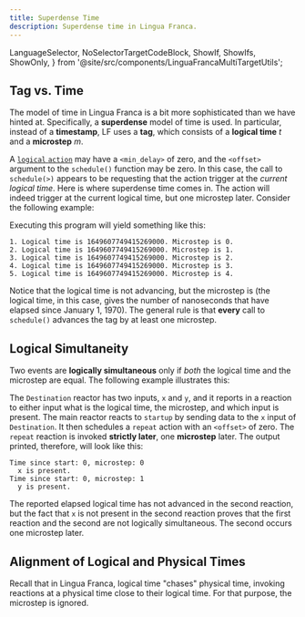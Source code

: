```yaml
---
title: Superdense Time
description: Superdense time in Lingua Franca.
---
```


  LanguageSelector,
  NoSelectorTargetCodeBlock,
  ShowIf, ShowIfs, ShowOnly,
} from '@site/src/components/LinguaFrancaMultiTargetUtils';

<LanguageSelector c cpp py rs ts />

## Tag vs. Time

The model of time in Lingua Franca is a bit more sophisticated than we have hinted at. Specifically, a **superdense** model of time is used. In particular, instead of a **timestamp**, LF uses a **tag**, which consists of a **logical time** _t_ and a **microstep** _m_.

A [`logical` `action`](<../writing-reactors/actions.mdx#logical-actions>) may have a `<min_delay>` of zero, and the `<offset>` argument to the `schedule()` function may be zero. In this case, the call to `schedule(>)` appears to be requesting that the action trigger at the _current logical time_. Here is where superdense time comes in. The action will indeed trigger at the current logical time, but one microstep later. Consider the following example:


<NoSelectorTargetCodeBlock c={C_Microsteps} cpp={Cpp_Microsteps} py={Py_Microsteps} rs={Rs_Microsteps} ts={TS_Microsteps} lf />


<MicrostepsSVG title="Lingua Franca diagram: Microsteps" role="img" width="150" />

Executing this program will yield something like this:

```
1. Logical time is 1649607749415269000. Microstep is 0.
2. Logical time is 1649607749415269000. Microstep is 1.
3. Logical time is 1649607749415269000. Microstep is 2.
4. Logical time is 1649607749415269000. Microstep is 3.
5. Logical time is 1649607749415269000. Microstep is 4.
```

Notice that the logical time is not advancing, but the microstep is (the logical time, in this case, gives the number of nanoseconds that have elapsed since January 1, 1970). The general rule is that **every** call to `schedule()` advances the tag by at least one microstep.

## Logical Simultaneity

Two events are **logically simultaneous** only if _both_ the logical time and the microstep are equal. The following example illustrates this:


<NoSelectorTargetCodeBlock c={C_Simultaneous} cpp={Cpp_Simultaneous} py={Py_Simultaneous} rs={Rs_Simultaneous} ts={TS_Simultaneous} lf />


<SimultaneousSVG title="Lingua Franca diagram: Simultaneous" role="img" width="400" />

The `Destination` reactor has two inputs, `x` and `y`, and it reports in a reaction to either input what is the logical time, the microstep, and which input is present. The main reactor reacts to `startup` by sending data to the `x` input of `Destination`. It then schedules a `repeat` action with an `<offset>` of zero. The `repeat` reaction is invoked **strictly later**, one **microstep** later. The output printed, therefore, will look like this:

```
Time since start: 0, microstep: 0
  x is present.
Time since start: 0, microstep: 1
  y is present.
```

The reported elapsed logical time has not advanced in the second reaction, but the fact that `x` is not present in the second reaction proves that the first reaction and the second are not logically simultaneous. The second occurs one microstep later.

## Alignment of Logical and Physical Times

Recall that in Lingua Franca, logical time "chases" physical time, invoking reactions at a physical time close to their logical time. For that purpose, the microstep is ignored.
